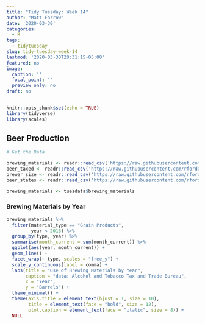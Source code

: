 ```yaml
---
title: "Tidy Tuesday: Week 14"
author: "Matt Farrow"
date: '2020-03-30'
categories:
  - R
tags:
  - tidytuesday
slug: tidy-tuesday-week-14
lastmod: '2020-03-30T20:31:15-05:00'
featured: no
image:
  caption: ''
  focal_point: ''
  preview_only: no
draft: no
---
```

  
```r
knitr::opts_chunk$set(echo = TRUE)
library(tidyverse)
library(scales)
```

## Beer Production

```r

# Get the Data

brewing_materials <- readr::read_csv('https://raw.githubusercontent.com/rfordatascience/tidytuesday/master/data/2020/2020-03-31/brewing_materials.csv')
beer_taxed <- readr::read_csv('https://raw.githubusercontent.com/rfordatascience/tidytuesday/master/data/2020/2020-03-31/beer_taxed.csv')
brewer_size <- readr::read_csv('https://raw.githubusercontent.com/rfordatascience/tidytuesday/master/data/2020/2020-03-31/brewer_size.csv')
beer_states <- readr::read_csv('https://raw.githubusercontent.com/rfordatascience/tidytuesday/master/data/2020/2020-03-31/beer_states.csv')

brewing_materials <- tuesdata$brewing_materials
```

### Brewing Materials by Year

```r
brewing_materials %>% 
  filter(material_type == "Grain Products",
         year < 2016) %>% 
  group_by(type, year) %>% 
  summarise(month_current = sum(month_current)) %>% 
  ggplot(aes(year, month_current)) +
  geom_line() +
  facet_wrap(~ type, scales = "free_y") +
  scale_y_continuous(label = comma) +
  labs(title = "Use of Brewing Materials by Year",
       caption = "data: Alcohol and Tobacco Tax and Trade Bureau",
       x = "Year",
       y = "Barrels") +
  theme_minimal() +
  theme(axis.title = element_text(hjust = 1, size = 10),
        title = element_text(face = "bold", size = 12),
        plot.caption = element_text(face = "italic", size = 8)) +
  NULL
```

